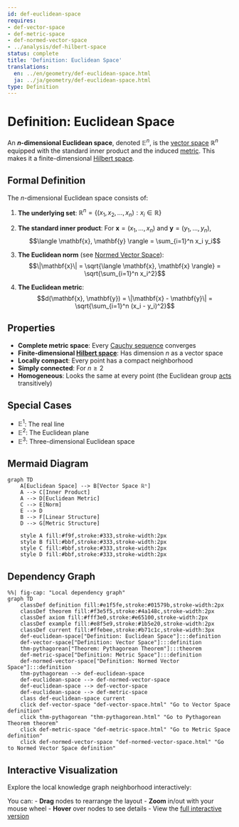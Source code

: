 ```yaml
---
id: def-euclidean-space
requires:
- def-vector-space
- def-metric-space
- def-normed-vector-space
- ../analysis/def-hilbert-space
status: complete
title: 'Definition: Euclidean Space'
translations:
  en: ../en/geometry/def-euclidean-space.html
  ja: ../ja/geometry/def-euclidean-space.html
type: Definition
---
```


# Definition: Euclidean Space {#def-euclidean-space}

An **$n$-dimensional Euclidean space**, denoted $\mathbb{E}^n$, is the [vector space](../algebra/def-vector-space.qmd) $\mathbb{R}^n$ equipped with the standard inner product and the induced [metric](def-metric-space.qmd). This makes it a finite-dimensional [Hilbert space](../analysis/def-hilbert-space.qmd).

## Formal Definition

The $n$-dimensional Euclidean space consists of:

1. **The underlying set**: $\mathbb{R}^n = \{(x_1, x_2, \ldots, x_n) : x_i \in \mathbb{R}\}$

2. **The standard inner product**: For $\mathbf{x} = (x_1, \ldots, x_n)$ and $\mathbf{y} = (y_1, \ldots, y_n)$,
   $$\langle \mathbf{x}, \mathbf{y} \rangle = \sum_{i=1}^n x_i y_i$$

3. **The Euclidean norm** (see [Normed Vector Space](../analysis/def-normed-vector-space.qmd)):
   $$\|\mathbf{x}\| = \sqrt{\langle \mathbf{x}, \mathbf{x} \rangle} = \sqrt{\sum_{i=1}^n x_i^2}$$

4. **The Euclidean metric**:
   $$d(\mathbf{x}, \mathbf{y}) = \|\mathbf{x} - \mathbf{y}\| = \sqrt{\sum_{i=1}^n (x_i - y_i)^2}$$

## Properties

- **Complete metric space**: Every [Cauchy sequence](../analysis/def-cauchy-sequence.qmd) converges
- **Finite-dimensional [Hilbert space](../analysis/def-hilbert-space.qmd)**: Has dimension $n$ as a vector space
- **Locally compact**: Every point has a compact neighborhood
- **Simply connected**: For $n \geq 2$
- **Homogeneous**: Looks the same at every point (the Euclidean group [acts](../algebra/def-group-action.qmd) transitively)

## Special Cases

- $\mathbb{E}^1$: The real line
- $\mathbb{E}^2$: The Euclidean plane
- $\mathbb{E}^3$: Three-dimensional Euclidean space

## Mermaid Diagram

```mermaid
graph TD
    A[Euclidean Space] --> B[Vector Space ℝⁿ]
    A --> C[Inner Product]
    A --> D[Euclidean Metric]
    C --> E[Norm]
    E --> D
    B --> F[Linear Structure]
    D --> G[Metric Structure]

    style A fill:#f9f,stroke:#333,stroke-width:2px
    style B fill:#bbf,stroke:#333,stroke-width:2px
    style C fill:#bbf,stroke:#333,stroke-width:2px
    style D fill:#bbf,stroke:#333,stroke-width:2px
```

## Dependency Graph

```mermaid
%%| fig-cap: "Local dependency graph"
graph TD
    classDef definition fill:#e1f5fe,stroke:#01579b,stroke-width:2px
    classDef theorem fill:#f3e5f5,stroke:#4a148c,stroke-width:2px
    classDef axiom fill:#fff3e0,stroke:#e65100,stroke-width:2px
    classDef example fill:#e8f5e9,stroke:#1b5e20,stroke-width:2px
    classDef current fill:#ffebee,stroke:#b71c1c,stroke-width:3px
    def-euclidean-space["Definition: Euclidean Space"]:::definition
    def-vector-space["Definition: Vector Space"]:::definition
    thm-pythagorean["Theorem: Pythagorean Theorem"]:::theorem
    def-metric-space["Definition: Metric Space"]:::definition
    def-normed-vector-space["Definition: Normed Vector Space"]:::definition
    thm-pythagorean --> def-euclidean-space
    def-euclidean-space --> def-normed-vector-space
    def-euclidean-space --> def-vector-space
    def-euclidean-space --> def-metric-space
    class def-euclidean-space current
    click def-vector-space "def-vector-space.html" "Go to Vector Space definition"
    click thm-pythagorean "thm-pythagorean.html" "Go to Pythagorean Theorem theorem"
    click def-metric-space "def-metric-space.html" "Go to Metric Space definition"
    click def-normed-vector-space "def-normed-vector-space.html" "Go to Normed Vector Space definition"
```

## Interactive Visualization

Explore the local knowledge graph neighborhood interactively:

::: {.graph-viz data-id="def-euclidean-space" data-width="700" data-height="500"}
:::

You can:
- **Drag** nodes to rearrange the layout
- **Zoom** in/out with your mouse wheel
- **Hover** over nodes to see details
- View the [full interactive version](../../output/interactive/def-euclidean-space.html){target="_blank"}
